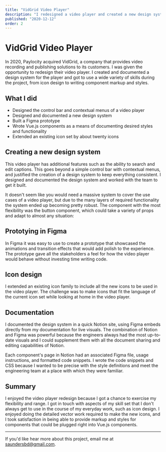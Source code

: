 ```yaml
---
title: "VidGrid Video Player"
description: "I redesigned a video player and created a new design system when Paylocity acquired a video solutions company."
published: "2020-12-12"
order: 2
---
```


<PostColNarrow>

# VidGrid Video Player

<p className="large">
  In 2020, Paylocity acquired VidGrid, a company that provides video recording
  and publishing solutions to its customers. I was given the opportunity to
  redesign their video player. I created and documented a design system for the
  player and got to use a wide variety of skills during the project, from icon
  design to writing component markup and styles.
</p>

</PostColNarrow>

<PostColWide>

<PostImageWide
  alt="This is the video player in its default state."
  src="/images/projects/vidgrid/vg-player-dark.png"
  width="1752"
  height="1072"
/>

</PostColWide>

<PostColNarrow>

## What I did

- Designed the control bar and contextual menus of a video player
- Designed and documented a new design system
- Built a Figma prototype
- Wrote Vue.js components as a means of documenting desired styles and functionality
- Extended an existing icon set by about twenty icons

## Creating a new design system

This video player has additional features such as the ability to search and edit captions. This goes beyond a simple control bar with contextual menus, and justified the creation of a design system to keep everything consistent. I designed and documented the design system and worked with the team to get it built.

It doesn't seem like you would need a massive system to cover the use cases of a video player, but due to the many layers of required functionality the system ended up becoming pretty robust. The component with the most flexibility was the button component, which could take a variety of props and adapt to almost any situation:

</PostColNarrow>

<PostColWide>

<PostImageWide
  alt="A grid of buttons from the design system"
  caption="A grid of buttons from the design system"
  src="/images/projects/vidgrid/vg-buttons.png"
  width="1509"
  height="472"
/>

</PostColWide>

<PostColNarrow>

## Prototying in Figma

In Figma it was easy to use to create a prototype that showcased the animations and transition effects that would add polish to the experience. The prototype gave all the stakeholders a feel for how the video player would behave without investing time writing code.

## Icon design

I extended an existing icon family to include all the new icons to be used in the video player. The challenge was to make icons that fit the language of the current icon set while looking at home in the video player.

<PostImageNarrow
  alt="A grid of some of the icons developed for the design system."
  caption="A grid of some of the icons developed for the design system."
  src="/images/projects/vidgrid/vg-icon-grid-dark.png"
  width="880"
  height="736"
/>

## Documentation

I documented the design system in a quick Notion site, using Figma embeds directly from my documentation for live visuals. The combination of Notion and Figma was powerful because the engineers always had the most up-to-date visuals and I could supplement them with all the document sharing and editing capabilities of Notion.

Each component's page in Notion had an associated Figma file, usage instructions, and formatted code snippets. I wrote the code snippets and CSS because I wanted to be precise with the style definitions and meet the engineering team at a place with which they were familiar.

## Summary

I enjoyed the video player redesign because I got a chance to exercise my flexibility and range. I got in touch with aspects of my skill set that I don't always get to use in the course of my everyday work, such as icon design. I enjoyed doing the detailed vector work required to make the new icons, and I took satisfaction in being able to provide markup and styles for components that could be plugged right into Vue.js components.

---

If you'd like hear more about this project, email me at [saundersbd@gmail.com](mailto:saundersbd@gmail.com).

</PostColNarrow>
